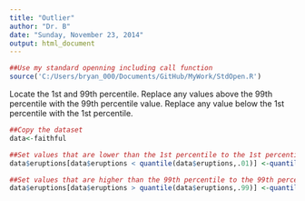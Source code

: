 ```yaml
---
title: "Outlier"
author: "Dr. B"
date: "Sunday, November 23, 2014"
output: html_document
---
```


```r
##Use my standard openning including call function
source('C:/Users/bryan_000/Documents/GitHub/MyWork/StdOpen.R')

```


Locate the 1st and 99th percentile.  Replace any values above the 99th percentile with the 99th percentile value.  Replace any value below the 1st percentile with the 1st percentile.

```r
##Copy the dataset
data<-faithful

##Set values that are lower than the 1st percentile to the 1st percentile
data$eruptions[data$eruptions < quantile(data$eruptions,.01)] <-quantile(data$eruptions,.01)

##Set values that are higher than the 99th percentile to the 99th percentile
data$eruptions[data$eruptions > quantile(data$eruptions,.99)] <-quantile(data$eruptions,.99)
```



